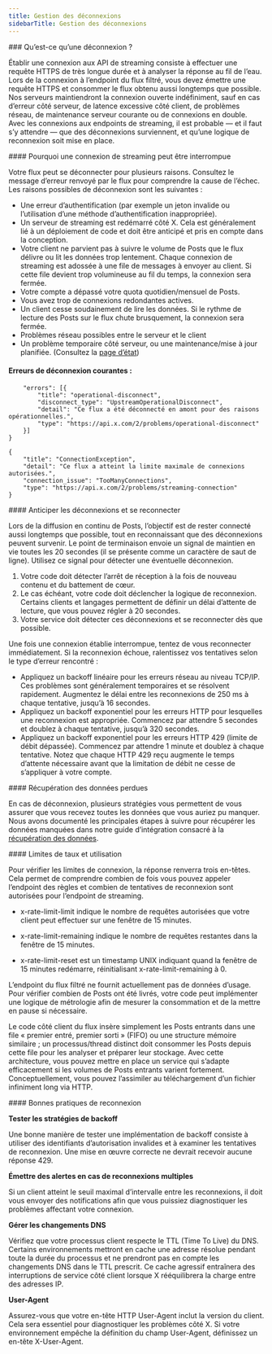 ```yaml
---
title: Gestion des déconnexions
sidebarTitle: Gestion des déconnexions
---
```


<div id="what-is-a-disconnection">
  ### Qu’est-ce qu’une déconnexion ?
</div>

Établir une connexion aux API de streaming consiste à effectuer une requête HTTPS de très longue durée et à analyser la réponse au fil de l’eau. Lors de la connexion à l’endpoint du flux filtré, vous devez émettre une requête HTTPS et consommer le flux obtenu aussi longtemps que possible. Nos serveurs maintiendront la connexion ouverte indéfiniment, sauf en cas d’erreur côté serveur, de latence excessive côté client, de problèmes réseau, de maintenance serveur courante ou de connexions en double. Avec les connexions aux endpoints de streaming, il est probable — et il faut s’y attendre — que des déconnexions surviennent, et qu’une logique de reconnexion soit mise en place.
 

<div id="why-a-streaming-connection-might-be-disconnected">
  #### Pourquoi une connexion de streaming peut être interrompue
</div>

Votre flux peut se déconnecter pour plusieurs raisons. Consultez le message d’erreur renvoyé par le flux pour comprendre la cause de l’échec. Les raisons possibles de déconnexion sont les suivantes :

- Une erreur d’authentification (par exemple un jeton invalide ou l’utilisation d’une méthode d’authentification inappropriée).
- Un serveur de streaming est redémarré côté X. Cela est généralement lié à un déploiement de code et doit être anticipé et pris en compte dans la conception.
- Votre client ne parvient pas à suivre le volume de Posts que le flux délivre ou lit les données trop lentement. Chaque connexion de streaming est adossée à une file de messages à envoyer au client. Si cette file devient trop volumineuse au fil du temps, la connexion sera fermée.
- Votre compte a dépassé votre quota quotidien/mensuel de Posts.
- Vous avez trop de connexions redondantes actives.
- Un client cesse soudainement de lire les données. Si le rythme de lecture des Posts sur le flux chute brusquement, la connexion sera fermée.
- Problèmes réseau possibles entre le serveur et le client
- Un problème temporaire côté serveur, ou une maintenance/mise à jour planifiée. (Consultez la [page d’état](https://api.twitterstat.us/))
   

#### Erreurs de déconnexion courantes : 

```{
	"errors": [{
		"title": "operational-disconnect",
		"disconnect_type": "UpstreamOperationalDisconnect",
		"detail": "Ce flux a été déconnecté en amont pour des raisons opérationnelles.",
		"type": "https://api.x.com/2/problems/operational-disconnect"
	}]
}
```

```
{
	"title": "ConnectionException",
	"detail": "Ce flux a atteint la limite maximale de connexions autorisées.",
	"connection_issue": "TooManyConnections",
	"type": "https://api.x.com/2/problems/streaming-connection"
}
```

<div id="anticipating-disconnects-and-reconnecting">
  #### Anticiper les déconnexions et se reconnecter
</div>

Lors de la diffusion en continu de Posts, l’objectif est de rester connecté aussi longtemps que possible, tout en reconnaissant que des déconnexions peuvent survenir. Le point de terminaison envoie un signal de maintien en vie toutes les 20 secondes (il se présente comme un caractère de saut de ligne). Utilisez ce signal pour détecter une éventuelle déconnexion.

1. Votre code doit détecter l’arrêt de réception à la fois de nouveau contenu et du battement de cœur.
2. Le cas échéant, votre code doit déclencher la logique de reconnexion. Certains clients et langages permettent de définir un délai d’attente de lecture, que vous pouvez régler à 20 secondes.
3. Votre service doit détecter ces déconnexions et se reconnecter dès que possible.

Une fois une connexion établie interrompue, tentez de vous reconnecter immédiatement. Si la reconnexion échoue, ralentissez vos tentatives selon le type d’erreur rencontré :

- Appliquez un backoff linéaire pour les erreurs réseau au niveau TCP/IP. Ces problèmes sont généralement temporaires et se résolvent rapidement. Augmentez le délai entre les reconnexions de 250 ms à chaque tentative, jusqu’à 16 secondes.
- Appliquez un backoff exponentiel pour les erreurs HTTP pour lesquelles une reconnexion est appropriée. Commencez par attendre 5 secondes et doublez à chaque tentative, jusqu’à 320 secondes.
- Appliquez un backoff exponentiel pour les erreurs HTTP 429 (limite de débit dépassée). Commencez par attendre 1 minute et doublez à chaque tentative. Notez que chaque HTTP 429 reçu augmente le temps d’attente nécessaire avant que la limitation de débit ne cesse de s’appliquer à votre compte.
   

<div id="recovering-lost-data">
  #### Récupération des données perdues
</div>

En cas de déconnexion, plusieurs stratégies vous permettent de vous assurer que vous recevez toutes les données que vous auriez pu manquer. Nous avons documenté les principales étapes à suivre pour récupérer les données manquées dans notre guide d’intégration consacré à la [récupération des données](/fr/x-api/posts/filtered-stream/integrate/recovery-and-redundancy-features). 
 

<div id="rate-limits-and-usage">
  #### Limites de taux et utilisation
</div>

Pour vérifier les limites de connexion, la réponse renverra trois en-têtes. Cela permet de comprendre combien de fois vous pouvez appeler l’endpoint des règles et combien de tentatives de reconnexion sont autorisées pour l’endpoint de streaming.

- x-rate-limit-limit indique le nombre de requêtes autorisées que votre client peut effectuer sur une fenêtre de 15 minutes.

- x-rate-limit-remaining indique le nombre de requêtes restantes dans la fenêtre de 15 minutes.

- x-rate-limit-reset est un timestamp UNIX indiquant quand la fenêtre de 15 minutes redémarre, réinitialisant x-rate-limit-remaining à 0.

L’endpoint du flux filtré ne fournit actuellement pas de données d’usage. Pour vérifier combien de Posts ont été livrés, votre code peut implémenter une logique de métrologie afin de mesurer la consommation et de la mettre en pause si nécessaire.

Le code côté client du flux insère simplement les Posts entrants dans une file « premier entré, premier sorti » (FIFO) ou une structure mémoire similaire ; un processus/thread distinct doit consommer les Posts depuis cette file pour les analyser et préparer leur stockage. Avec cette architecture, vous pouvez mettre en place un service qui s’adapte efficacement si les volumes de Posts entrants varient fortement. Conceptuellement, vous pouvez l’assimiler au téléchargement d’un fichier infiniment long via HTTP.

<div id="reconnection-best-practices">
  #### Bonnes pratiques de reconnexion
</div>

**Tester les stratégies de backoff**

Une bonne manière de tester une implémentation de backoff consiste à utiliser des identifiants d’autorisation invalides et à examiner les tentatives de reconnexion. Une mise en œuvre correcte ne devrait recevoir aucune réponse 429.

**Émettre des alertes en cas de reconnexions multiples**

Si un client atteint le seuil maximal d’intervalle entre les reconnexions, il doit vous envoyer des notifications afin que vous puissiez diagnostiquer les problèmes affectant votre connexion.

**Gérer les changements DNS**

Vérifiez que votre processus client respecte le TTL (Time To Live) du DNS. Certains environnements mettront en cache une adresse résolue pendant toute la durée du processus et ne prendront pas en compte les changements DNS dans le TTL prescrit. Ce cache agressif entraînera des interruptions de service côté client lorsque X rééquilibrera la charge entre des adresses IP.

**User-Agent**

Assurez-vous que votre en-tête HTTP User-Agent inclut la version du client. Cela sera essentiel pour diagnostiquer les problèmes côté X. Si votre environnement empêche la définition du champ User-Agent, définissez un en-tête X-User-Agent.